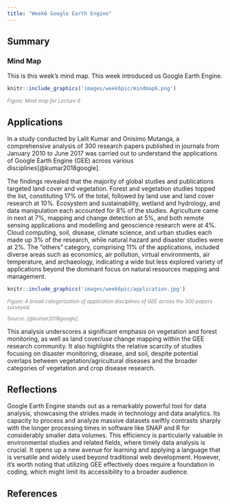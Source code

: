 ```yaml
---
title: "Week6 Google Earth Engine"
---
```


## Summary

### Mind Map

This is this week's mind map. This week introduced us Google Earth Engine.

```r
knitr::include_graphics('images/week6pic/mindmap6.png') 
```

::: {align="center" style="font-size: smaller; color: gray;"}
<em>Figure: Mind map for Lecture 6</em>
:::


## Applications

In a study conducted by Lalit Kumar and Onisimo Mutanga, a comprehensive analysis of 300 research papers published in journals from January 2010 to June 2017 was carried out to understand the applications of Google Earth Engine (GEE) across various disciplines[@kumar2018google].

The findings revealed that the majority of global studies and publications targeted land cover and vegetation. Forest and vegetation studies topped the list, constituting 17% of the total, followed by land use and land cover research at 10%. Ecosystem and sustainability, wetland and hydrology, and data manipulation each accounted for 8% of the studies. Agriculture came in next at 7%, mapping and change detection at 5%, and both remote sensing applications and modelling and geoscience research were at 4%. Cloud computing, soil, disease, climate science, and urban studies each made up 3% of the research, while natural hazard and disaster studies were at 2%. The "others" category, comprising 11% of the applications, included diverse areas such as economics, air pollution, virtual environments, air temperature, and archaeology, indicating a wide but less explored variety of applications beyond the dominant focus on natural resources mapping and management.

```r
knitr::include_graphics('images/week6pic/application.jpg') 
```

::: {align="center" style="font-size: smaller; color: gray;"}
<em>Figure: A broad categorization of application disciplines of GEE across the 300 papers surveyed.</em>
:::

::: {align="center" style="font-size: smaller; color: gray;"}
<em>Source: [@kumar2018google]</em>
:::

This analysis underscores a significant emphasis on vegetation and forest monitoring, as well as land cover/use change mapping within the GEE research community. It also highlights the relative scarcity of studies focusing on disaster monitoring, disease, and soil, despite potential overlaps between vegetation/agricultural diseases and the broader categories of vegetation and crop disease research.

## Reflections

Google Earth Engine stands out as a remarkably powerful tool for data analysis, showcasing the strides made in technology and data analytics. Its capacity to process and analyze massive datasets swiftly contrasts sharply with the longer processing times in software like SNAP and R for considerably smaller data volumes. This efficiency is particularly valuable in environmental studies and related fields, where timely data analysis is crucial. It opens up a new avenue for learning and applying a language that is versatile and widely used beyond traditional web development. However, it's worth noting that utilizing GEE effectively does require a foundation in coding, which might limit its accessibility to a broader audience.

## References

